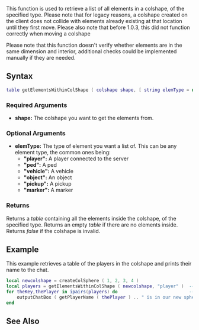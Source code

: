 {{Server client function}}

This function is used to retrieve a list of all elements in a colshape, of the specified type. Please note that for legacy reasons, a colshape created on the client does not collide with elements already existing at that location until they first move. Please also note that before 1.0.3, this did not function correctly when moving a colshape

Please note that this function doesn't verify whether elements are in the same dimension and interior, additional checks could be implemented manually if they are needed. 

==Syntax== 
<syntaxhighlight lang="lua">
table getElementsWithinColShape ( colshape shape, [ string elemType = nil ] ) 
</syntaxhighlight> 
{{OOP| |[[/colshape.md|colshape]]:getElementsWithin||}}
===Required Arguments=== 
*'''shape:''' The colshape you want to get the elements from.

===Optional Arguments=== 
*'''elemType:''' The type of element you want a list of. This can be any element type, the common ones being:
**'''"player":''' A player connected to the server
**'''"ped":''' A ped
**'''"vehicle":''' A vehicle
**'''"object":''' An object
**'''"pickup":''' A pickup
**'''"marker":''' A marker
<!--**'''"spawnpoint":''' A spawnpoint
**'''"remoteclient":''' A remote client connected to the server
**'''"console":''' The server Console-->

===Returns===
Returns a ''table'' containing all the elements inside the colshape, of the specified type. Returns an empty ''table'' if there are no elements inside. Returns ''false'' if the colshape is invalid.

==Example== 
This example retrieves a table of the players in the colshape and prints their name to the chat.
<syntaxhighlight lang="lua">
local newcolshape = createColSphere ( 1, 2, 3, 4 )
local players = getElementsWithinColShape ( newcolshape, "player" )  -- get all the players inside the sphere
for theKey,thePlayer in ipairs(players) do                           -- use a generic for loop to step through each player
    outputChatBox ( getPlayerName ( thePlayer ) .. " is in our new sphere" )  -- print their name to the chat
end
</syntaxhighlight>

==See Also==
{{Element_functions}}